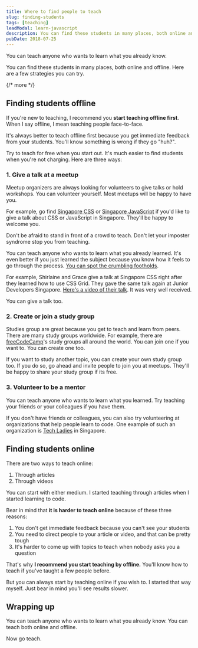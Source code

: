 ```yaml
---
title: Where to find people to teach
slug: finding-students
tags: [teaching]
leadModal: learn-javascript
description: You can find these students in many places, both online and offline. Here are a few strategies you can try.
pubDate: 2018-07-25
---
```


You can teach anyone who wants to learn what you already know.

You can find these students in many places, both online and offline. Here are a few strategies you can try.

{/* more */}

## Finding students offline

If you're new to teaching, I recommend you **start teaching offline first**. When I say offline, I mean teaching people face-to-face.

It's always better to teach offline first because you get immediate feedback from your students. You'll know something is wrong if they go "huh?".

Try to teach for free when you start out. It's much easier to find students when you're not charging. Here are three ways:

### 1. Give a talk at a meetup

Meetup organizers are always looking for volunteers to give talks or hold workshops. You can volunteer yourself. Most meetups will be happy to have you.

For example, go find [Singapore CSS](https://singaporecss.github.io) or [Singapore JavaScript](https://www.meetup.com/Singapore-JS/) if you'd like to give a talk about CSS or JavaScript in Singapore. They'll be happy to welcome you.

Don't be afraid to stand in front of a crowd to teach. Don't let your imposter syndrome stop you from teaching.

You can teach anyone who wants to learn what you already learned. It's even better if you just learned the subject because you know how it feels to go through the process. [You can spot the crumbling footholds](/blog/why-you-learn-when-you-teach).

For example, Shirlaine and Grace give a talk at Singapore CSS right after they learned how to use CSS Grid. They gave the same talk again at Junior Developers Singapore. [Here's a video of their talk](https://engineers.sg/video/css-grids-for-noobs-by-noobs-junior-developers-singapore--2317). It was very well received.

You can give a talk too.

### 2. Create or join a study group

Studies group are great because you get to teach and learn from peers. There are many study groups worldwide. For example, there are [freeCodeCamp](https://study-group-directory.freecodecamp.org)'s study groups all around the world. You can join one if you want to. You can create one too.

If you want to study another topic, you can create your own study group too. If you do so, go ahead and invite people to join you at meetups. They'll be happy to share your study group if its free.

### 3. Volunteer to be a mentor

You can teach anyone who wants to learn what you learned. Try teaching your friends or your colleagues if you have them.

If you don't have friends or colleagues, you can also try volunteering at organizations that help people learn to code. One example of such an organization is [Tech Ladies](http://www.techladies.co) in Singapore.

## Finding students online

There are two ways to teach online:

1. Through articles
2. Through videos

You can start with either medium. I started teaching through articles when I started learning to code.

Bear in mind that **it is harder to teach online** because of these three reasons:

1. You don't get immediate feedback because you can't see your students
2. You need to direct people to your article or video, and that can be pretty tough
3. It's harder to come up with topics to teach when nobody asks you a question

That's why **I recommend you start teaching by offline.** You'll know how to teach if you've taught a few people before.

But you can always start by teaching online if you wish to. I started that way myself. Just bear in mind you'll see results slower.

## Wrapping up

You can teach anyone who wants to learn what you already know. You can teach both online and offline.

Now go teach.
